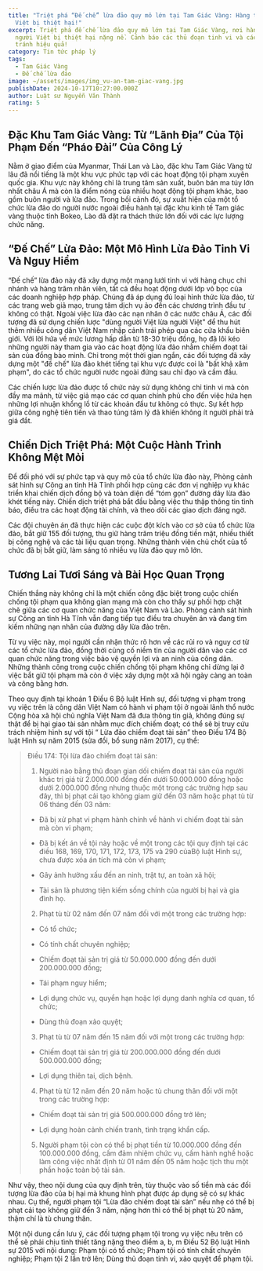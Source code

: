 ```yaml
---
title: "Triệt phá “Đế chế” lừa đảo quy mô lớn tại Tam Giác Vàng: Hàng trăm người
  Việt bị thiệt hại!"
excerpt: Triệt phá đế chế lừa đảo quy mô lớn tại Tam Giác Vàng, nơi hàng trăm
  người Việt bị thiệt hại nặng nề. Cảnh báo các thủ đoạn tinh vi và cách phòng
  tránh hiệu quả!
category: Tin tức pháp lý
tags:
  - Tam Giác Vàng
  - Đế chế lừa đảo
image: ~/assets/images/img_vu-an-tam-giac-vang.jpg
publishDate: 2024-10-17T10:27:00.000Z
author: Luật sư Nguyễn Văn Thành
rating: 5
---
```


## Đặc Khu Tam Giác Vàng: Từ “Lãnh Địa” Của Tội Phạm Đến “Pháo Đài” Của Công Lý

Nằm ở giao điểm của Myanmar, Thái Lan và Lào, đặc khu Tam Giác Vàng từ lâu đã nổi tiếng là một khu vực phức tạp với các hoạt động tội phạm xuyên quốc gia. Khu vực này không chỉ là trung tâm sản xuất, buôn bán ma túy lớn nhất châu Á mà còn là điểm nóng của nhiều hoạt động tội phạm khác, bao gồm buôn người và lừa đảo. Trong bối cảnh đó, sự xuất hiện của một tổ chức lừa đảo do người nước ngoài điều hành tại đặc khu kinh tế Tam giác vàng thuộc tỉnh Bokeo, Lào đã đặt ra thách thức lớn đối với các lực lượng chức năng.

<YouTube id="CXGHwVMJlmg" />

## “Đế Chế” Lừa Đảo: Một Mô Hình Lừa Đảo Tinh Vi Và Nguy Hiểm

“Đế chế” lừa đảo này đã xây dựng một mạng lưới tinh vi với hàng chục chi nhánh và hàng trăm nhân viên, tất cả đều hoạt động dưới lớp vỏ bọc của các doanh nghiệp hợp pháp. Chúng đã áp dụng đủ loại hình thức lừa đảo, từ các trang web giả mạo, trung tâm dịch vụ ảo đến các chương trình đầu tư không có thật. Ngoài việc lừa đảo các nạn nhân ở các nước châu Á, các đối tượng đã sử dụng chiến lược "dùng người Việt lừa người Việt" để thu hút thêm nhiều công dân Việt Nam nhập cảnh trái phép qua các cửa khẩu biên giới. Với lời hứa về mức lương hấp dẫn từ 18-30 triệu đồng, họ đã lôi kéo những người này tham gia vào các hoạt động lừa đảo nhằm chiếm đoạt tài sản của đồng bào mình. Chỉ trong một thời gian ngắn, các đối tượng đã xây dựng một "đế chế" lừa đảo khét tiếng tại khu vực được coi là "bất khả xâm phạm", do các tổ chức người nước ngoài đứng sau chỉ đạo và cầm đầu.

Các chiến lược lừa đảo được tổ chức này sử dụng không chỉ tinh vi mà còn đầy ma mãnh, từ việc giả mạo các cơ quan chính phủ cho đến việc hứa hẹn những lợi nhuận khổng lồ từ các khoản đầu tư không có thực. Sự kết hợp giữa công nghệ tiên tiến và thao túng tâm lý đã khiến không ít người phải trả giá đắt.

## Chiến Dịch Triệt Phá: Một Cuộc Hành Trình Không Mệt Mỏi

Để đối phó với sự phức tạp và quy mô của tổ chức lừa đảo này, Phòng cảnh sát hình sự Công an tỉnh Hà Tĩnh phối hợp cùng các đơn vị nghiệp vụ khác triển khai chiến dịch đồng bộ và toàn diện để “tóm gọn” đường dây lừa đảo khét tiếng này. Chiến dịch triệt phá bắt đầu bằng việc thu thập thông tin tình báo, điều tra các hoạt động tài chính, và theo dõi các giao dịch đáng ngờ.

Các đội chuyên án đã thực hiện các cuộc đột kích vào cơ sở của tổ chức lừa đảo, bắt giữ 155 đối tượng, thu giữ hàng trăm triệu đồng tiền mặt, nhiều thiết bị công nghệ và các tài liệu quan trọng. Những thành viên chủ chốt của tổ chức đã bị bắt giữ, làm sáng tỏ nhiều vụ lừa đảo quy mô lớn.

## Tương Lai Tươi Sáng và Bài Học Quan Trọng

Chiến thắng này không chỉ là một chiến công đặc biệt trong cuộc chiến chống tội phạm qua không gian mạng mà còn cho thấy sự phối hợp chặt chẽ giữa các cơ quan chức năng của Việt Nam và Lào. Phòng cảnh sát hình sự Công an tỉnh Hà Tĩnh vẫn đang tiếp tục điều tra chuyên án và đang tìm kiếm những nạn nhân của đường dây lừa đảo trên.

Từ vụ việc này, mọi người cần nhận thức rõ hơn về các rủi ro và nguy cơ từ các tổ chức lừa đảo, đồng thời củng cố niềm tin của người dân vào các cơ quan chức năng trong việc bảo vệ quyền lợi và an ninh của công dân. Những thành công trong cuộc chiến chống tội phạm không chỉ dừng lại ở việc bắt giữ tội phạm mà còn ở việc xây dựng một xã hội ngày càng an toàn và công bằng hơn.

Theo quy định tại khoản 1 Điều 6 Bộ luật Hình sự, đối tượng vi phạm trong vụ việc trên là công dân Việt Nam có hành vi phạm tội ở ngoài lãnh thổ nước Cộng hòa xã hội chủ nghĩa Việt Nam đã đưa thông tin giả, không đúng sự thật để bị hại giao tài sản nhằm mục đích chiếm đoạt; có thể sẽ bị truy cứu trách nhiệm hình sự với tội “ Lừa đảo chiếm đoạt tài sản” theo Điều 174 Bộ luật Hình sự năm 2015 (sửa đổi, bổ sung năm 2017), cụ thể:

> Điều 174: Tội lừa đảo chiếm đoạt tài sản:
>
> 1. Người nào bằng thủ đoạn gian dối chiếm đoạt tài sản của người khác trị giá từ 2.000.000 đồng đến dưới 50.000.000 đồng hoặc dưới 2.000.000 đồng nhưng thuộc một trong các trường hợp sau đây, thì bị phạt cải tạo không giam giữ đến 03 năm hoặc phạt tù từ 06 tháng đến 03 năm:
>
> + Đã bị xử phạt vi phạm hành chính về hành vi chiếm đoạt tài sản mà còn vi phạm;
>
> + Đã bị kết án về tội này hoặc về một trong các tội quy định tại các điều 168, 169, 170, 171, 172, 173, 175 và 290 củaBộ luật Hình sự, chưa được xóa án tích mà còn vi phạm;
>
> + Gây ảnh hưởng xấu đến an ninh, trật tự, an toàn xã hội;
>
> + Tài sản là phương tiện kiếm sống chính của người bị hại và gia đình họ.
>
> 2. Phạt tù từ 02 năm đến 07 năm đối với một trong các trường hợp:
>
> + Có tổ chức;
>
> + Có tính chất chuyên nghiệp;
>
> + Chiếm đoạt tài sản trị giá từ 50.000.000 đồng đến dưới 200.000.000 đồng;
>
> + Tái phạm nguy hiểm;
>
> + Lợi dụng chức vụ, quyền hạn hoặc lợi dụng danh nghĩa cơ quan, tổ chức;
>
> + Dùng thủ đoạn xảo quyệt;
>
> 3. Phạt tù từ 07 năm đến 15 năm đối với một trong các trường hợp:
>
> + Chiếm đoạt tài sản trị giá từ 200.000.000 đồng đến dưới 500.000.000 đồng;
>
> + Lợi dụng thiên tai, dịch bệnh.
>
> 4. Phạt tù từ 12 năm đến 20 năm hoặc tù chung thân đối với một trong các trường hợp:
>
> + Chiếm đoạt tài sản trị giá 500.000.000 đồng trở lên;
>
> + Lợi dụng hoàn cảnh chiến tranh, tình trạng khẩn cấp.
>
> 5. Người phạm tội còn có thể bị phạt tiền từ 10.000.000 đồng đến 100.000.000 đồng, cấm đảm nhiệm chức vụ, cấm hành nghề hoặc làm công việc nhất định từ 01 năm đến 05 năm hoặc tịch thu một phần hoặc toàn bộ tài sản.

Như vậy, theo nội dung của quy định trên, tùy thuộc vào số tiền mà các đối tượng lừa đảo của bị hại mà khung hình phạt được áp dụng sẽ có sự khác nhau. Cụ thể, người phạm tội “Lừa đảo chiếm đoạt tài sản” nếu nhẹ có thể bị phạt cải tạo không giữ đến 3 năm, nặng hơn thì có thể bị phạt tù 20 năm, thậm chí là tù chung thân.

Một nội dung cần lưu ý, các đối tượng phạm tội trong vụ việc nêu trên có thể sẽ phải chịu tình thiết tăng nặng theo điểm a, b, m Điều 52 Bộ luật Hình sự 2015 với nội dung: Phạm tội có tổ chức; Phạm tội có tính chất chuyên nghiệp; Phạm tội 2 lần trở lên; Dùng thủ đoạn tinh vi, xảo quyệt để phạm tội.
